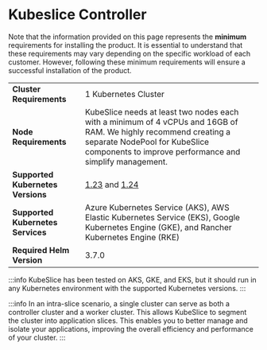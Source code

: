 # Kubeslice Controller
Note that the information provided on this page represents the **minimum** requirements 
for installing the product. It is essential to understand that these requirements may vary 
depending on the specific workload of each customer. However, following these minimum 
requirements will ensure a successful installation of the product.

|                                   |                                                                                                                                                                                                              |
| --------------------------------- | ------------------------------------------------------------------------------------------------------------------------------------------------------------------------------------------------------------ |
| **Cluster Requirements**          | 1 Kubernetes Cluster                                                                                                                                                                                         |
| **Node Requirements**             | KubeSlice needs at least two nodes each with a minimum of 4 vCPUs and 16GB of RAM. We highly recommend creating a separate NodePool for KubeSlice components to improve performance and simplify management. |
| **Supported Kubernetes Versions** | [1.23](https://v1-23.docs.kubernetes.io/) and [1.24](https://v1-24.docs.kubernetes.io/)                                                                                                                      |
| **Supported Kubernetes Services** | Azure Kubernetes Service (AKS), AWS Elastic Kubernetes Service (EKS), Google Kubernetes Engine (GKE), and Rancher Kubernetes Engine (RKE)                                                                    |
| **Required Helm Version**         | 3.7.0                                                                                                                                                                                                        |

:::info
KubeSlice has been tested on AKS, GKE, and EKS, but it should run in any Kubernetes
environment with the supported Kubernetes versions.
:::

:::info
In an intra-slice scenario, a single cluster can serve as both a controller cluster and a 
worker cluster. This allows KubeSlice to segment the cluster into application slices. This 
enables you to better manage and isolate your applications, improving the overall efficiency 
and performance of your cluster.
:::